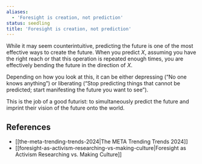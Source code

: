 ```yaml
---
aliases:
  - 'Foresight is creation, not prediction'
status: seedling
title: 'Foresight is creation, not prediction'
---
```

While it may seem counterintuitive, predicting the future is one of the most effective ways to create the future. When you predict _X_, assuming you have the right reach or that this operation is repeated enough times, you are effectively bending the future in the direction of _X_.

Depending on how you look at this, it can be either depressing (“No one knows anything”) or liberating (“Stop predicting things that cannot be predicted; start manifesting the future you want to see”).

This is the job of a good futurist: to simultaneously predict the future and imprint their vision of the future onto the world.

## References

- [[the-meta-trending-trends-2024|The META Trending Trends 2024]]
- [[foresight-as-activism-researching-vs-making-culture|Foresight as Activism Researching vs. Making Culture]]
